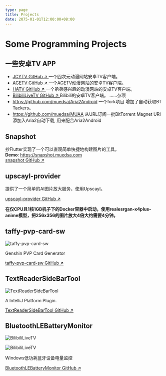 ```yaml
---
type: page
title: Projects
date: 2075-01-01T12:00:00+08:00
---
```



# Some Programming Projects

## 一些安卓TV APP

- [JCYTV GitHub ↗ ](https://github.com/muedsa/JCYTV) 一个囧次元动漫网站安卓TV客户端。
- [AGETV GitHub ↗ ](https://github.com/muedsa/AGETV) 一个AGETV动漫网站的安卓TV客户端。
- [HATV GitHub ↗ ](https://github.com/muedsa/HATV) 一个弟弟感兴趣的动漫网站的安卓TV客户端。
- [BilibiliLiveTV GitHub ↗ ](https://github.com/muedsa/BilibiliLiveTV) Bilibili的安卓TV客户端。
......杂项
- https://github.com/muedsa/Aria2Android 一个fork项目 增加了自动获取BT Tackers。
- https://github.com/muedsa/MUAA 从URL订阅一批BitTorrent Magnet URI添加入Aria2自动下载, 用来配合Aria2Android


## Snapshot

抄Flutter实现了一个可以直观简单快捷地构建图片的工具。  
**Demo**: https://snapshot.muedsa.com  
[snapshot GitHub ↗ ](https://github.com/muedsa/snapshot)


## upscayl-provider

提供了一个简单的AI图片放大服务，使用Upscayl。

[upscayl-provider GitHub ↗ ](https://github.com/muedsa/upscayl-provider)

**在仅CPU且1核1GB机子下的Docker容器中启动，使用realesrgan-x4plus-anime模型，把256x356的图片放大4倍大约需要4分钟。**

## taffy-pvp-card-sw

<Image
  src="https://github.com/muedsa/taffy-pvp-card-sw/raw/main/test/test.png"
  alt="taffy-pvp-card-sw"
  width={1700}
  height={952}
  priority
  className="next-image"
/>

Genshin PVP Card Generator

[taffy-pvp-card-sw GitHub ↗ ](https://github.com/muedsa/taffy-pvp-card-sw)


## TextReaderSideBarTool

<Image
  src="https://github.com/muedsa/TextReaderSiderTool/raw/master/record.webp"
  alt="TextReaderSideBarTool"
  width={1905}
  height={1006}
  priority
  className="next-image"
  unoptimized
/>

A IntelliJ Platform Plugin.

[TextReaderSideBarTool GitHub ↗ ](https://github.com/muedsa/TextReaderSiderTool)


## BluetoothLEBatteryMonitor

<Image
  src="https://raw.githubusercontent.com/MUedsa/BluetoothLEBatteryMonitor/v2.0/screenshot1.png"
  alt="BilibiliLiveTV"
  width={190}
  height={80}
  priority
  className="next-image"
/>

<Image
  src="https://raw.githubusercontent.com/MUedsa/BluetoothLEBatteryMonitor/v2.0/screenshot2.png"
  alt="BilibiliLiveTV"
  width={400}
  height={200}
  priority
  className="next-image"
/>

Windows低功耗蓝牙设备电量监控

[BluetoothLEBatteryMonitor GitHub ↗ ](https://github.com/muedsa/BluetoothLEBatteryMonitor)
